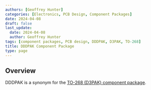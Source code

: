 ```yaml
---
authors: [Geoffrey Hunter]
categories: [Electronics, PCB Design, Component Packages]
date: 2024-04-08
draft: false
last_update:
  date: 2024-04-08
  author: Geoffrey Hunter
tags: [component packages, PCB design, DDDPAK, D3PAK, TO-268]
title: DDDPAK Component Package
type: page
---
```



## Overview

DDDPAK is a synonym for the [TO-268 (D3PAK) component package](/pcb-design/component-packages/to-268-component-package/).
